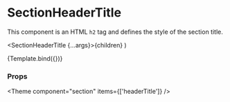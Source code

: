 
<Meta
  title="Components/Section/SectionHeaderTitle"
  component={SectionHeaderTitle}
/>

# SectionHeaderTitle

This component is an HTML `h2` tag and defines the style of the section title.

  <SectionHeaderTitle {...args}>{children}</SectionHeaderTitle>
)

<Canvas>
  <Story name="Default" args={{ children: 'Profile information' }}>
    {Template.bind({})}
  </Story>
</Canvas>

### Props

<ArgsTable story="Default" />



<Theme component="section" items={['headerTitle']} />

